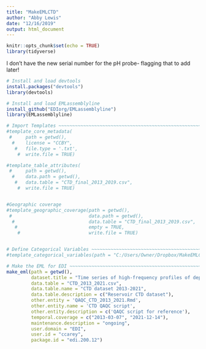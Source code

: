 ```yaml
---
title: "MakeEMLCTD"
author: "Abby Lewis"
date: "12/16/2019"
output: html_document
---
```


```r
knitr::opts_chunk$set(echo = TRUE)
library(tidyverse)
```

I don't have the new serial number for the pH probe- flagging that to add later!


```r
# Install and load devtools
install.packages("devtools")
library(devtools)

# Install and load EMLassemblyline
install_github("EDIorg/EMLassemblyline")
library(EMLassemblyline)

# Import Templates ~~~~~~~~~~~~~~~~~~~~~~~~~~~~~~~~~~~~~~~~~~~~~~~~~~~~~~~~~~~~~~~~~~~~~~~~~~~~~~~~~~~~~~~~~~~~~~~
#template_core_metadata(
 #     path = getwd(),
  #    license = "CCBY",
   #   file.type = '.txt',
    #  write.file = TRUE)

#template_table_attributes(
 #     path = getwd(),
  #    data.path = getwd(),
   #   data.table = "CTD_final_2013_2019.csv",
    #  write.file = TRUE)


#Geographic coverage
#template_geographic_coverage(path = getwd(),
 #                            data.path = getwd(),
  #                           data.table = "CTD_final_2013_2019.csv",
   #                          empty = TRUE,
    #                         write.file = TRUE)


# Define Categorical Variables ~~~~~~~~~~~~~~~~~~~~~~~~~~~~~~~~~~~~~~~~~~~~~~~~~~~~~~~~~~~~~~~~~~~~~~~~~~~~~~
#template_categorical_variables(path = "C:/Users/Owner/Dropbox/MakeEMLCTD")

# Make the EML for EDI ~~~~~~~~~~~~~~~~~~~~~~~~~~~~~~~~~~~~~~~~~~~~~~~~~~~~~~~~~~~~~~~~~~~~~~~~~~~~~~~~~~~~~~
make_eml(path = getwd(),
         dataset.title = "Time series of high-frequency profiles of depth, temperature, dissolved oxygen, conductivity, specific conductance, chlorophyll a, turbidity, pH, oxidation-reduction potential, photosynthetic active radiation, and descent rate for Beaverdam Reservoir, Carvins Cove Reservoir, Falling Creek Reservoir, Gatewood Reservoir, and Spring Hollow Reservoir in Southwestern Virginia, USA 2013-2021",
         data.table = "CTD_2013_2021.csv",
         data.table.name = "CTD dataset 2013-2021",
         data.table.description = c("Reservoir CTD dataset"),
         other.entity = 'QAQC_CTD_2013_2021.Rmd',
         other.entity.name = 'CTD QAQC script',
         other.entity.description = c('QAQC script for reference'),
         temporal.coverage = c("2013-03-07", "2021-12-14"),
         maintenance.description = "ongoing",
         user.domain = "EDI",
         user.id = "ccarey",
         package.id = "edi.200.12")
```

